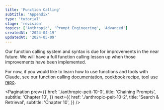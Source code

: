 ```yaml
---
title: 'Function Calling'
subtitle: 'Appendix'
type: 'tutorial'
stage: 'revision'
topics: ['Anthropic', 'Prompt Engineering', 'Advanced']
createdAt: '2024-04-19'
updatedAt: '2024-05-09'
---
```


Our function calling system and syntax is due for improvements in the near future. We will have a full function calling lesson up when those improvements have been implemented.

For now, if you would like to learn how to use functions and tools with Claude, see our function calling [documentation](https://docs.anthropic.com/claude/docs/tool-use), [cookbook recipe](https://github.com/anthropics/anthropic-cookbook/blob/main/tool_use/function_calling.ipynb), [tool use repo](https://github.com/anthropics/anthropic-tools).

<Pagination
  prev={{
    href: './anthropic-peit-10-0',
    title: 'Chaining Prompts',
    subtitle: 'Chapter 10',
  }}
  next={{
    href: './anthropic-peit-10-2',
    title: 'Search & Retrieval',
    subtitle: 'Chapter 10',
  }}
/>
